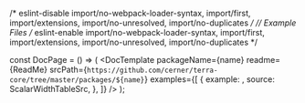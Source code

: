
/* eslint-disable import/no-webpack-loader-syntax, import/first, import/extensions, import/no-unresolved, import/no-duplicates */
// Example Files
/* eslint-enable import/no-webpack-loader-syntax, import/first, import/extensions, import/no-unresolved, import/no-duplicates */

const DocPage = () => (
  <DocTemplate
    packageName={name}
    readme={ReadMe}
    srcPath={`https://github.com/cerner/terra-core/tree/master/packages/${name}`}
    examples={[
      {
        example: <ScalarWidthTable />,
        source: ScalarWidthTableSrc,
      },
    ]}
  />
);

